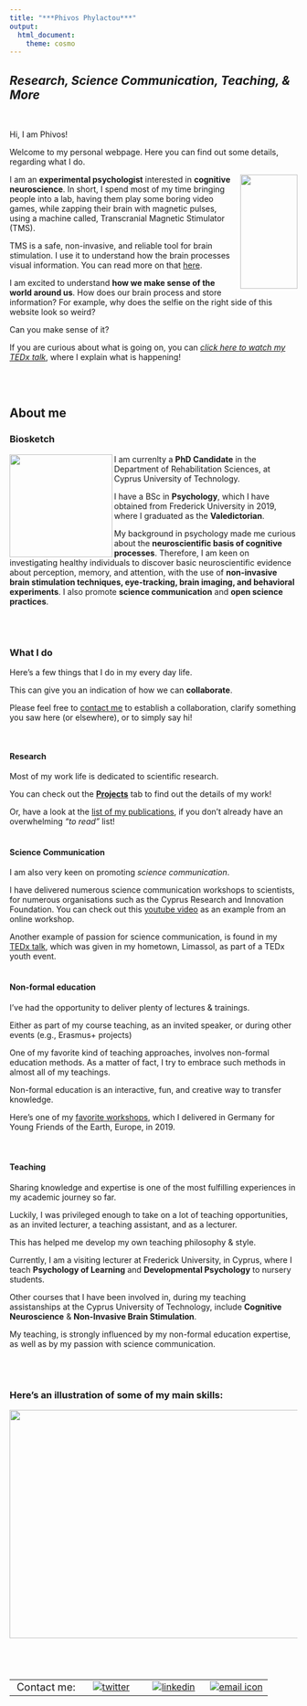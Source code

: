 ```yaml
---
title: "***Phivos Phylactou***"
output:
  html_document:
    theme: cosmo
---
```

*Research, Science Communication, Teaching, & More*
---

<br>

Hi, I am Phivos!

Welcome to my personal webpage. Here you can find out some details, regarding what I do.

<img align="right" width="100" height="200" src="/files/selfillussion.jpg">

I am an **experimental psychologist** interested in **cognitive neuroscience**. In short, I spend most of my time bringing people into a lab, having them play some boring video games, while zapping their brain with magnetic pulses, using a machine called, Transcranial Magnetic Stimulator (TMS). 

TMS is a safe, non-invasive, and reliable tool for brain stimulation. I use it to understand how the brain processes visual information. You can read more on that [here](https://phivph.github.io/projects.html).  


I am excited to understand **how we make sense of the world around us**. How does our brain process and store information? For example, why does the selfie on the right side of this website look so weird? 

Can you make sense of it?

If you are curious about what is going on, you can [*click here to watch my TEDx talk*](https://www.ted.com/talks/phivos_phylactou_beyond_what_our_eyes_perceive "Beyond what our Eyes Perceive"), where I explain what is happening! 

<br>
<br>

## About me

### Biosketch

<img align="left" width="180" height="180" src="/files/mePresenting.jpg">

I am currenlty a **PhD Candidate** in the Department of Rehabilitation Sciences, at Cyprus University of Technology.

I have a BSc in **Psychology**, which I have obtained from Frederick University in 2019, where I graduated as the **Valedictorian**.

My background in psychology made me curious about the **neuroscientific basis of cognitive processes**. Therefore, I am keen on investigating healthy individuals to discover basic neuroscientific evidence about perception, memory, and attention, with the use of **non-invasive brain stimulation techniques, eye-tracking, brain imaging, and behavioral experiments**. I also promote **science communication** and **open science practices**. 


<br>
<br>


### What I do {.tabset}
Here's a few things that I do in my every day life. 

This can give you an indication of how we can **collaborate**.

Please feel free to [contact me](https://phivph.github.io/contact.html) to establish a collaboration, clarify something you saw here (or elsewhere), or to simply say hi!

<br>

#### Research
Most of my work life is dedicated to scientific research.

You can check out the [**Projects**](https://phivph.github.io/projects.html) tab to find out the details of my work!

Or, have a look at the [list of my publications](https://phivph.github.io/publications.html), if you don't already have an overwhelming *"to read"* list!
<br>
<br>

#### Science Communication
I am also very keen on promoting *science communication*. 

I have delivered numerous science communication workshops to scientists, for numerous organisations such as the Cyprus Research and Innovation Foundation. You can check out this [youtube video](https://youtu.be/aT99vnwat8U) as an example from an online workshop.

Another example of passion for science communication, is found in my [TEDx talk](https://www.ted.com/talks/phivos_phylactou_beyond_what_our_eyes_perceive), which was given in my hometown, Limassol, as part of a TEDx youth event. 
<br>
<br>

#### Non-formal education
I've had the opportunity to deliver plenty of lectures & trainings.

Either as part of my course teaching, as an invited speaker, or during other events (e.g., Erasmus+ projects)

One of my favorite kind of teaching approaches, involves non-formal education methods. As a matter of fact, I try to embrace such methods in almost all of my teachings. 

Non-formal education is an interactive, fun, and creative way to transfer knowledge.

Here's one of my [favorite workshops](https://youtu.be/SNAuX1uYbXM), which I delivered in Germany for Young Friends of the Earth, Europe, in 2019.  
<br>
<br>

#### Teaching
Sharing knowledge and expertise is one of the most fulfilling experiences in my academic journey so far.

Luckily, I was privileged enough to take on a lot of teaching opportunities, as an invited lecturer, a teaching assistant, and as a lecturer. 

This has helped me develop my own teaching philosophy & style. 

Currently, I am a visiting lecturer at Frederick University, in Cyprus, where I teach **Psychology of Learning** and **Developmental Psychology** to nursery students.

Other courses that I have been involved in, during my teaching assistanships at the Cyprus University of Technology, include **Cognitive Neuroscience** & **Non-Invasive Brain Stimulation**.

My teaching, is strongly influenced by my non-formal education expertise, as well as by my passion with science communication.

<br>
<br>



### Here's an illustration of some of my main skills:
<img align="center" width="700" height="400" src="/files/skills_funny.png">


 <br>
---

|         |        |        |        |
|--------:|:------:|:------:|:------:| 
|<font size="4">Contact me:|[![twitter](/files/twitterLogo.png)](https://twitter.com/phivph)|[![linkedin](/files/linkedInLogo.png)](https://www.linkedin.com/in/phivos-phylactou-137113176/)|[![email icon](/files/emailLogo.png)](mailto:pp.phylactou@edu.cut.ac.cy)|

